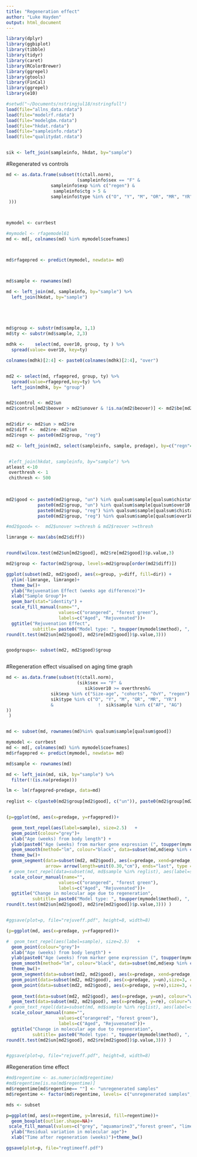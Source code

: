 ```yaml
---
title: "Regeneration effect"
author: "Luke Hayden"
output: html_document
---
```



```r
library(dplyr)
library(ggbiplot)
library(tibble)
library(tidyr)
library(caret)
library(RColorBrewer)
library(ggrepel)
library(gtools)
library(FinCal)
library(ggrepel)
library(e10)
````



```r
#setwd("~/Documents/nstringjul18/nstringfull")
load(file="allns_data.rdata")
load(file="modelrf.rdata")
load(file="modelgbm.rdata")
load(file="hkdat.rdata")
load(file="sampleinfo.rdata")
load(file="qualitydat.rdata")


sik <- left_join(sampleinfo, hkdat, by="sample")

````



#Regenerated vs controls


```r

md <- as.data.frame(subset(t(ctall.norm), 
                           (sampleinfo$sex == "F" &
                 sampleinfo$exp %in% c("regen") & 
                  sampleinfo$ctg > 5 &
                 sampleinfo$type %in% c("O", "Y", "M", "OR", "MR", "YR")
 )))



mymodel <- currbest

#mymodel <- rfagemodel61
md <- md[, colnames(md) %in% mymodel$coefnames]



md$rfagepred <- predict(mymodel, newdata= md)



md$sample <- rownames(md)

md <- left_join(md, sampleinfo, by="sample") %>%
  left_join(hkdat, by="sample") 





md$group <- substr(md$sample, 1,1)
md$ty <- substr(md$sample, 2,3)

mdhk <-    select(md, over10, group, ty ) %>%
  spread(value= over10, key=ty)

colnames(mdhk)[2:4] <- paste0(colnames(mdhk)[2:4], "over")


md2 <- select(md, rfagepred, group, ty) %>%
  spread(value=rfagepred,key=ty) %>%
  left_join(mdhk, by= "group")


md2$control <- md2$un
md2$control[md2$beover > md2$unover & !is.na(md2$beover)] <- md2$be[md2$beover > md2$unover & !is.na(md2$beover)]


md2$dir <- md2$un > md2$re
md2$diff <-  md2$re- md2$un
md2$regn <- paste0(md2$group, "reg")

md2 <- left_join(md2, select(sampleinfo, sample, predage), by=c("regn"= "sample")) 


 #left_join(hkdat, sampleinfo, by="sample") %>%
atleast <-10
 overthresh <- 1
 chithresh <- 500

 
 
md2$good <- paste0(md2$group, "un") %in% qualsum$sample[qualsum$chistat < chithresh] &
            paste0(md2$group, "un") %in% qualsum$sample[qualsum$over10 >= overthresh] &
            paste0(md2$group, "reg") %in% qualsum$sample[qualsum$chistat < chithresh] &
            paste0(md2$group, "reg") %in% qualsum$sample[qualsum$over10 >= overthresh] 

#md2$good= <-  md2$unover >=thresh & md2$reover >=thresh

limrange <- max(abs(md2$diff))


round(wilcox.test(md2$un[md2$good], md2$re[md2$good])$p.value,3)

md2$group <- factor(md2$group, levels=md2$group[order(md2$diff)])

ggplot(subset(md2, md2$good), aes(x=group, y=diff, fill=dir)) +
  ylim(-limrange, limrange)+
  theme_bw()+
  ylab("Rejuvenation Effect (weeks age difference)")+
  xlab("Sample Group")+
  geom_bar(stat="identity") +
  scale_fill_manual(name="", 
                    values=c("orangered", "forest green"), 
                    labels=c("Aged", "Rejuvenated"))+
  ggtitle("Rejuvenation Effect", 
          subtitle= paste0("Model type: ", toupper(mymodel$method), ", ", length(mymodel$coefnames), " markers used", "\nSamples with at least ", overthresh, " housekeeping genes with at least ",atleast, " reads\nChi-stat < ", chithresh, "\np-value of t-test between regenerated and unamputated: ", 
round(t.test(md2$un[md2$good], md2$re[md2$good])$p.value,3))) 


goodgroups<- subset(md2, md2$good)$group



```

#Regeneration effect visualised on aging time graph



```r

md <- as.data.frame(subset(t(ctall.norm), 
                           (sik$sex == "F" &
                              sik$over10 >= overthresh&
                 sik$exp %in% c("Size-age", "cohorts", "OvY", "regen") & 
                 sik$type %in% c("O", "Y", "M", "OR", "MR", "YR")
                 &                 !  sik$sample %in% c("AF", "AG")
)) 
 )


md <- subset(md, rownames(md)%in% qualsum$sample[qualsum$good])

mymodel <- currbest
md <- md[, colnames(md) %in% mymodel$coefnames]
md$rfagepred <- predict(mymodel, newdata= md)

md$sample <- rownames(md)

md <- left_join(md, sik, by="sample") %>%
  filter(!(is.na(predage)))

lm <- lm(rfagepred~predage, data=md)
 
reglist <- c(paste0(md2$group[md2$good], c("un")), paste0(md2$group[md2$good], c("reg")))


(p=ggplot(md, aes(x=predage, y=rfagepred))+

  geom_text_repel(aes(label=sample), size=2.5)   + 
  geom_point(colour="grey")+
  xlab("Age (weeks) from body length") +
  ylab(paste0("Age (weeks) from marker gene expression (", toupper(mymodel$method), ")"))+
  geom_smooth(method="lm", colour="black", data=subset(md,md$exp %in% c("Size-age", "cohorts", "OvY") ))+
  theme_bw()+
  geom_segment(data=subset(md2, md2$good), aes(x=predage, xend=predage, y=un, yend=re, colour=dir),alpha=1, size=1.5, 
               arrow= arrow(length=unit(0.30,"cm"), ends="last", type = "open"))+
 # geom_text_repel(data=subset(md, md$sample %in% reglist), aes(label=sample))+
  scale_colour_manual(name="", 
                    values=c("orangered", "forest green"), 
                    labels=c("Aged", "Rejuvenated"))+
  ggtitle("Change in molecular age due to regeneration", 
          subtitle= paste0("Model type: ", toupper(mymodel$method), ", ", length(mymodel$coefnames), " markers used", "\nSamples with at least ", thresh, " housekeeping genes expressed in both  \np-value of t-test between regenerated and unamputated: ", 
round(t.test(md2$un[md2$good], md2$re[md2$good])$p.value,3))) )


#ggsave(plot=p, file="rejuveff.pdf", height=8, width=8)
```




```r


(p=ggplot(md, aes(x=predage, y=rfagepred))+

#  geom_text_repel(aes(label=sample), size=2.5)   + 
  geom_point(colour="grey")+
  xlab("Age (weeks) from body length") +
  ylab(paste0("Age (weeks) from marker gene expression (", toupper(mymodel$method), ")"))+
  geom_smooth(method="lm", colour="black", data=subset(md,md$exp %in% c("Size-age", "cohorts", "OvY") ))+
  theme_bw()+
  geom_segment(data=subset(md2, md2$good), aes(x=predage, xend=predage, y=un, yend=re, colour=dir),alpha=1, size=1.5)+
  geom_point(data=subset(md2, md2$good), aes(x=predage, y=un),size=3, colour="cornflower blue")+
  geom_point(data=subset(md2, md2$good), aes(x=predage, y=re),size=3, colour="lime green")+
  
  geom_text(data=subset(md2, md2$good), aes(x=predage, y=un), colour="white",size=2, label="C")+
  geom_text(data=subset(md2, md2$good), aes(x=predage, y=re), colour="white",size=2, label="R")+
 # geom_text_repel(data=subset(md, md$sample %in% reglist), aes(label=sample))+
  scale_colour_manual(name="", 
                    values=c("orangered", "forest green"), 
                    labels=c("Aged", "Rejuvenated"))+
  ggtitle("Change in molecular age due to regeneration", 
          subtitle= paste0("Model type: ", toupper(mymodel$method), ", ", length(mymodel$coefnames), " markers used", "\nSamples with at least ", thresh, " housekeeping genes expressed in both  \np-value of t-test between regenerated and unamputated: ", 
round(t.test(md2$un[md2$good], md2$re[md2$good])$p.value,3))) )


#ggsave(plot=p, file="rejuveff.pdf", height=8, width=8)
```


#Regeneration time effect
```r
#md$regentime <- as.numeric(md$regentime)
#md$regentime[is.na(md$regentime)] 
md$regentime[md$regentime== ""] <- "unregenerated samples"
md$regentime <- factor(md$regentime, levels= c("unregenerated samples", "4", "7", "13"))

mds <- subset

p=ggplot(md, aes(x=regentime, y=lmresid, fill=regentime))+
  geom_boxplot(outlier.shape=NA)+
 scale_fill_manual(values=c("grey", "aquamarine3","forest green", "limegreen",  "red2"), name="")+
  ylab("Residual variation in molecular age")+
  xlab("Time after regeneration (weeks)")+theme_bw()

ggsave(plot=p, file="regtimeeff.pdf")

```

